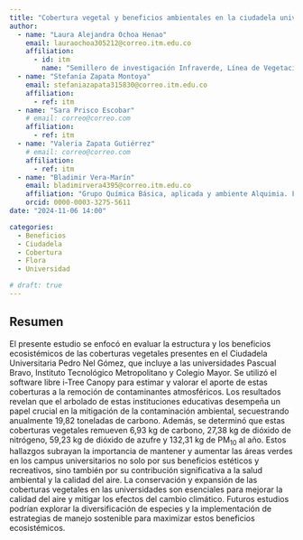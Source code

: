 ```yaml
---
title: "Cobertura vegetal y beneficios ambientales en la ciudadela universitaria Pedro Nel Gómez"
author:
  - name: "Laura Alejandra Ochoa Henao"
    email: lauraochoa305212@correo.itm.edu.co
    affiliation: 
      - id: itm
        name: "Semillero de investigación Infraverde, Línea de Vegetación e Infraestructura. Facultad de Ciencias Exactas y Aplicadas, Instituto Tecnológico Metropolitano"
  - name: "Stefanía Zapata Montoya"
    email: stefaniazapata315830@correo.itm.edu.co
    affiliation:
      - ref: itm
  - name: "Sara Prisco Escobar"
    # email: correo@correo.com
    affiliation:
      - ref: itm
  - name: "Valeria Zapata Gutiérrez"
    # email: correo@correo.com
    affiliation:
      - ref: itm
  - name: "Bladimir Vera-Marín"
    email: bladimirvera4395@correo.itm.edu.co
    affiliation: "Grupo Química Básica, aplicada y ambiente Alquimia. Facultad de Ciencias Exactas y Aplicadas, Instituto Tecnológico Metropolitano"
    orcid: 0000-0003-3275-5611
date: "2024-11-06 14:00"

categories:
  - Beneficios
  - Ciudadela
  - Cobertura
  - Flora
  - Universidad

# draft: true
---
```


## Resumen

El presente estudio se enfocó en evaluar la estructura y los beneficios ecosistémicos de las coberturas vegetales presentes en el Ciudadela Universitaria Pedro Nel Gómez, que incluye a las universidades Pascual Bravo, Instituto Tecnológico Metropolitano y Colegio Mayor. Se utilizó el software libre i-Tree Canopy para estimar y valorar el aporte de estas coberturas a la remoción de contaminantes atmosféricos. Los resultados revelan que el arbolado de estas instituciones educativas desempeña un papel crucial en la mitigación de la contaminación ambiental, secuestrando anualmente 19,82 toneladas de carbono. Además, se determinó que estas coberturas vegetales remueven 6,93 kg de carbono, 27,38 kg de dióxido de nitrógeno, 59,23 kg de dióxido de azufre y 132,31 kg de PM~10~ al año. Estos hallazgos subrayan la importancia de mantener y aumentar las áreas verdes en los campus universitarios no solo por sus beneficios estéticos y recreativos, sino también por su contribución significativa a la salud ambiental y la calidad del aire. La conservación y expansión de las coberturas vegetales en las universidades son esenciales para mejorar la calidad del aire y mitigar los efectos del cambio climático. Futuros estudios podrían explorar la diversificación de especies y la implementación de estrategias de manejo sostenible para maximizar estos beneficios ecosistémicos.

<!-- ## Póster -->

<!-- ```{=html} -->
<!-- <object data="poster_xii-ccb.pdf" type="application/pdf" width="800" height="1150"> -->
<!--     <p>Parece que no tienes un plugin PDF para este navegador. -->
<!--     No pasa nada… puede hacer <a href="poster_xii-ccb.pdf">clic aquí -->
<!--     para descargar el archivo PDF.</a></p> -->
<!-- </object> -->
<!-- ``` -->

<!-- ## Citación -->
